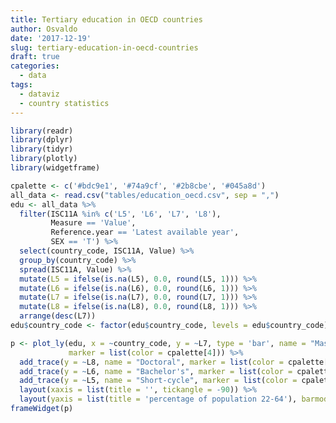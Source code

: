 ```yaml
---
title: Tertiary education in OECD countries
author: Osvaldo
date: '2017-12-19'
slug: tertiary-education-in-oecd-countries
draft: true
categories:
  - data
tags:
  - dataviz
  - country statistics
---
```


```r
library(readr)
library(dplyr)
library(tidyr)
library(plotly)
library(widgetframe)

cpalette <- c('#bdc9e1', '#74a9cf', '#2b8cbe', '#045a8d')
all_data <- read.csv("tables/education_oecd.csv", sep = ",")
edu <- all_data %>%
  filter(ISC11A %in% c('L5', 'L6', 'L7', 'L8'),
         Measure == 'Value',
         Reference.year == 'Latest available year',
         SEX == 'T') %>%
  select(country_code, ISC11A, Value) %>%
  group_by(country_code) %>%
  spread(ISC11A, Value) %>%
  mutate(L5 = ifelse(is.na(L5), 0.0, round(L5, 1))) %>%
  mutate(L6 = ifelse(is.na(L6), 0.0, round(L6, 1))) %>%
  mutate(L7 = ifelse(is.na(L7), 0.0, round(L7, 1))) %>%
  mutate(L8 = ifelse(is.na(L8), 0.0, round(L8, 1))) %>%
  arrange(desc(L7))
edu$country_code <- factor(edu$country_code, levels = edu$country_code)

p <- plot_ly(edu, x = ~country_code, y = ~L7, type = 'bar', name = "Master's",
             marker = list(color = cpalette[4])) %>%
  add_trace(y = ~L8, name = "Doctoral", marker = list(color = cpalette[3])) %>%
  add_trace(y = ~L6, name = "Bachelor's", marker = list(color = cpalette[2])) %>%
  add_trace(y = ~L5, name = "Short-cycle", marker = list(color = cpalette[1])) %>%
  layout(xaxis = list(title = '', tickangle = -90)) %>%
  layout(yaxis = list(title = 'percentage of population 22-64'), barmode = 'stack')
frameWidget(p)

```

